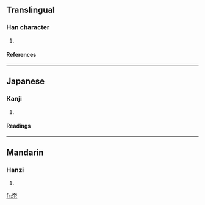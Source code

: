 ==Translingual==
===Han character===
{{Han char|rn=37|rad=大|as=03|sn=6|four=|canj=大火 (KF), XX大火 (XXKF)}}
# {{defn|Han|sort=大03}}
====References====
{{Han ref|kx=0249.130|dkj=05849|dj=0509.040|hdz=10528.020|uh=5935|ud=22837}}
----
==Japanese==
===Kanji===
{{ja-kanji|grade=|rs=大03}}
# {{defn|Japanese}} 
====Readings====
{{ja-readings|on=[[えん]] (en), [[たう]] (tau), [[とう]] (tō)|kun=[[すすむ]] (susumu)}}
----
==Mandarin==
===Hanzi===
{{cmn-hanzi|pin=[[jiá]] ([[jia2]]), [[yǎn]] ([[yan3]])|wg=chia<sup>2</sup>, yen<sup>3</sup>}}
# {{defn|Mandarin}}

[[fr:夵]]